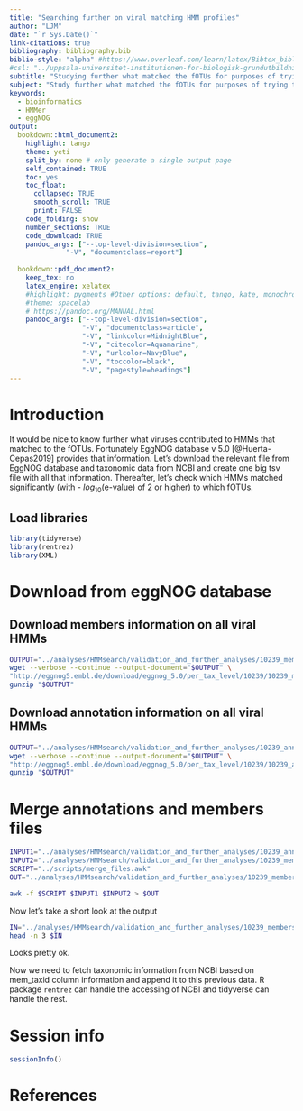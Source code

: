 ```yaml
---
title: "Searching further on viral matching HMM profiles"
author: "LJM"
date: "`r Sys.Date()`"
link-citations: true
bibliography: bibliography.bib
biblio-style: "alpha" #https://www.overleaf.com/learn/latex/Bibtex_bibliography_styles
#csl: "../uppsala-universitet-institutionen-for-biologisk-grundutbildning.csl"
subtitle: "Studying further what matched the fOTUs for purposes of trying to validate the results"
subject: "Study further what matched the fOTUs for purposes of trying to validate the results."
keywords: 
  - bioinformatics
  - HMMer
  - eggNOG 
output:
  bookdown::html_document2:
    highlight: tango
    theme: yeti
    split_by: none # only generate a single output page
    self_contained: TRUE
    toc: yes
    toc_float: 
      collapsed: TRUE
      smooth_scroll: TRUE
      print: FALSE
    code_folding: show
    number_sections: TRUE
    code_download: TRUE
    pandoc_args: ["--top-level-division=section",
              "-V", "documentclass=report"]
              
  bookdown::pdf_document2:
    keep_tex: no
    latex_engine: xelatex
    #highlight: pygments #Other options: default, tango, kate, monochrome, espresso, zenburn, haddock, and textmate
    #theme: spacelab
    # https://pandoc.org/MANUAL.html
    pandoc_args: ["--top-level-division=section",
                  "-V", "documentclass=article",
                  "-V", "linkcolor=MidnightBlue",
                  "-V", "citecolor=Aquamarine",
                  "-V", "urlcolor=NavyBlue",
                  "-V", "toccolor=black",
                  "-V", "pagestyle=headings"]
---
```


\clearpage

# Introduction

It would be nice to know further what viruses contributed to HMMs that matched to the fOTUs. Fortunately EggNOG database v 5.0 [@Huerta-Cepas2019] provides that information. Let's download the relevant file from EggNOG database and taxonomic data from NCBI and create one big tsv file with all that information. Thereafter, let's check which HMMs matched significantly (with $\text{- }log_{10}\text{(e-value)}$ of 2 or higher) to which fOTUs.

## Load libraries

```r
library(tidyverse)
library(rentrez)
library(XML)
```

\clearpage

# Download from eggNOG database

## Download members information on all viral HMMs

```bash
OUTPUT="../analyses/HMMsearch/validation_and_further_analyses/10239_members.tsv.gz"
wget --verbose --continue --output-document="$OUTPUT" \
"http://eggnog5.embl.de/download/eggnog_5.0/per_tax_level/10239/10239_members.tsv.gz"
gunzip "$OUTPUT"
```

## Download annotation information on all viral HMMs

```bash
OUTPUT="../analyses/HMMsearch/validation_and_further_analyses/10239_annotations.tsv.gz"
wget --verbose --continue --output-document="$OUTPUT" \
"http://eggnog5.embl.de/download/eggnog_5.0/per_tax_level/10239/10239_annotations.tsv.gz"
gunzip "$OUTPUT"
```

\clearpage

# Merge annotations and members files

```bash
INPUT1="../analyses/HMMsearch/validation_and_further_analyses/10239_annotations.tsv"
INPUT2="../analyses/HMMsearch/validation_and_further_analyses/10239_members.tsv"
SCRIPT="../scripts/merge_files.awk"
OUT="../analyses/HMMsearch/validation_and_further_analyses/10239_members_annotations.tsv"

awk -f $SCRIPT $INPUT1 $INPUT2 > $OUT
```

Now let's take a short look at the output

```bash
IN="../analyses/HMMsearch/validation_and_further_analyses/10239_members_annotations.tsv"
head -n 3 $IN
```

Looks pretty ok.

Now we need to fetch taxonomic information from NCBI based on mem_taxid column information and append it to this previous data. R package `rentrez` can handle the accessing of NCBI and tidyverse can handle the rest.

\clearpage

# Session info

```r
sessionInfo()
```

\clearpage

# References